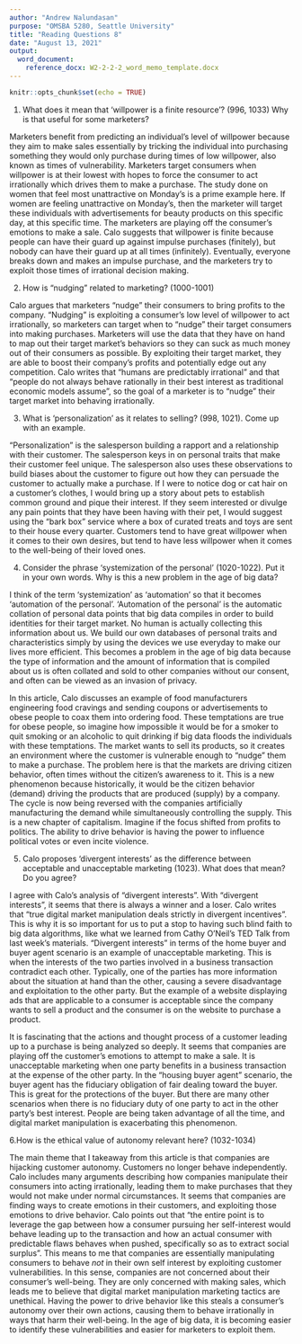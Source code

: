 ```yaml
---
author: "Andrew Nalundasan"
purpose: "OMSBA 5280, Seattle University"
title: "Reading Questions 8"
date: "August 13, 2021"
output: 
  word_document:
    reference_docx: W2-2-2-2_word_memo_template.docx
---
```

```r
knitr::opts_chunk$set(echo = TRUE)
```

1. What does it mean that ‘willpower is a finite resource’? (996, 1033) Why is that useful for some marketers?

Marketers benefit from predicting an individual's level of willpower because they aim to make sales essentially by tricking the individual into purchasing something they would only purchase during times of low willpower, also known as times of vulnerability. Marketers target consumers when willpower is at their lowest with hopes to force the consumer to act irrationally which drives them to make a purchase. The study done on women that feel most unattractive on Monday's is a prime example here. If women are feeling unattractive on Monday's, then the marketer will target these individuals with advertisements for beauty products on this specific day, at this specific time. The marketers are playing off the consumer's emotions to make a sale. Calo suggests that willpower is finite because people can have their guard up against impulse purchases (finitely), but nobody can have their guard up at all times (infinitely). Eventually, everyone breaks down and makes an impulse purchase, and the marketers try to exploit those times of irrational decision making. 

2. How is "nudging" related to marketing? (1000-1001)

Calo argues that marketers "nudge" their consumers to bring profits to the company. "Nudging" is exploiting a consumer's low level of willpower to act irrationally, so marketers can target when to "nudge" their target consumers into making purchases. Marketers will use the data that they have on hand to map out their target market's behaviors so they can suck as much money out of their consumers as possible. By exploiting their target market, they are able to boost their company's profits and potentially edge out any competition. Calo writes that “humans are predictably irrational” and that “people do not always behave rationally in their best interest as traditional economic models assume”, so the goal of a marketer is to “nudge” their target market into behaving irrationally.

3. What is ‘personalization’ as it relates to selling? (998, 1021). Come up with an example.

"Personalization" is the salesperson building a rapport and a relationship with their customer. The salesperson keys in on personal traits that make their customer feel unique. The salesperson also uses these observations to build biases about the customer to figure out how they can persuade the customer to actually make a purchase. If I were to notice dog or cat hair on a customer's clothes, I would bring up a story about pets to establish common ground and pique their interest. If they seem interested or divulge any pain points that they have been having with their pet, I would suggest using the "bark box" service where a box of curated treats and toys are sent to their house every quarter. Customers tend to have great willpower when it comes to their own desires, but tend to have less willpower when it comes to the well-being of their loved ones. 

4. Consider the phrase ‘systemization of the personal’ (1020-1022). Put it in your own words. Why is this a new problem in the age of big data?

I think of the term 'systemization' as 'automation' so that it becomes 'automation of the personal'. 'Automation of the personal' is the automatic collation of personal data points that big data compiles in order to build identities for their target market. No human is actually collecting this information about us. We build our own databases of personal traits and characteristics simply by using the devices we use everyday to make our lives more efficient. This becomes a problem in the age of big data because the type of information and the amount of information that is compiled about us is often collated and sold to other companies without our consent, and often can be viewed as an invasion of privacy. 

In this article, Calo discusses an example of food manufacturers engineering food cravings and sending coupons or advertisements to obese people to coax them into ordering food. These temptations are true for obese people, so imagine how impossible it would be for a smoker to quit smoking or an alcoholic to quit drinking if big data floods the individuals with these temptations. The market wants to sell its products, so it creates an environment where the customer is vulnerable enough to "nudge" them to make a purchase. The problem here is that the markets are driving citizen behavior, often times without the citizen's awareness to it. This is a new phenomenon because historically, it would be the citizen behavior (demand) driving the products that are produced (supply) by a company. The cycle is now being reversed with the companies artificially manufacturing the demand while simultaneously controlling the supply. This is a new chapter of capitalism. Imagine if the focus shifted from profits to politics. The ability to drive behavior is having the power to influence political votes or even incite violence. 

5. Calo proposes ‘divergent interests’ as the difference between acceptable and unacceptable marketing (1023). What does that mean? Do you agree?

I agree with Calo's analysis of "divergent interests". With "divergent interests", it seems that there is always a winner and a loser. Calo writes that "true digital market manipulation deals strictly in divergent incentives". This is why it is so important for us to put a stop to having such blind faith to big data algorithms, like what we learned from Cathy O'Neil's TED Talk from last week's materials. "Divergent interests" in terms of the home buyer and buyer agent scenario is an example of unacceptable marketing. This is when the interests of the two parties involved in a business transaction contradict each other. Typically, one of the parties has more information about the situation at hand than the other, causing a severe disadvantage and exploitation to the other party. But the example of a website displaying ads that are applicable to a consumer is acceptable since the company wants to sell a product and the consumer is on the website to purchase a product. 

It is fascinating that the actions and thought process of a customer leading up to a purchase is being analyzed so deeply. It seems that companies are playing off the customer's emotions to attempt to make a sale. It is unacceptable marketing when one party benefits in a business transaction at the expense of the other party. In the "housing buyer agent" scenario, the buyer agent has the fiduciary obligation of fair dealing toward the buyer. This is great for the protections of the buyer. But there are many other scenarios when there is no fiduciary duty of one party to act in the other party's best interest. People are being taken advantage of all the time, and digital market manipulation is exacerbating this phenomenon. 

6.How is the ethical value of autonomy relevant here? (1032-1034)
        
The main theme that I takeaway from this article is that companies are hijacking customer autonomy. Customers no longer behave independently. Calo includes many arguments describing how companies manipulate their consumers into acting irrationally, leading them to make purchases that they would not make under normal circumstances. It seems that companies are finding ways to create emotions in their customers, and exploiting those emotions to drive behavior. Calo points out that "the entire point is to leverage the gap between how a consumer pursuing her self-interest would behave leading up to the transaction and how an actual consumer with predictable flaws behaves when pushed, specifically so as to extract social surplus". This means to me that companies are essentially manipulating consumers to behave *not* in their own self interest by exploiting customer vulnerabilities. In this sense, companies are not concerned about their consumer's well-being. They are only concerned with making sales, which leads me to believe that digital market manipulation marketing tactics are unethical. Having the power to drive behavior like this steals a consumer's autonomy over their own actions, causing them to behave irrationally in ways that harm their well-being. In the age of big data, it is becoming easier to identify these vulnerabilities and easier for marketers to exploit them. 
        
        
        